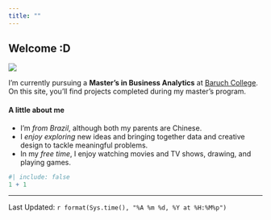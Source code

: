 ```yaml
---
title: ""
---
```


::: {.my-5}
# Welcome :D \

![](image/intro.png){.rounded}

I’m currently pursuing a **Master's in Business Analytics** at [Baruch College](https://www.baruch.cuny.edu/). On this site, you’ll find projects completed during my master's program. 
\

#### A little about me

- I’m *from Brazil*, although both my parents are Chinese. 
- I *enjoy exploring* new ideas and bringing together data and creative design to tackle meaningful problems.
- In my *free time*, I enjoy watching movies and TV shows, drawing, and playing games.
:::


```r
#| include: false
1 + 1
```
--------------
Last Updated: `r format(Sys.time(), "%A %m %d, %Y at %H:%M%p")`
